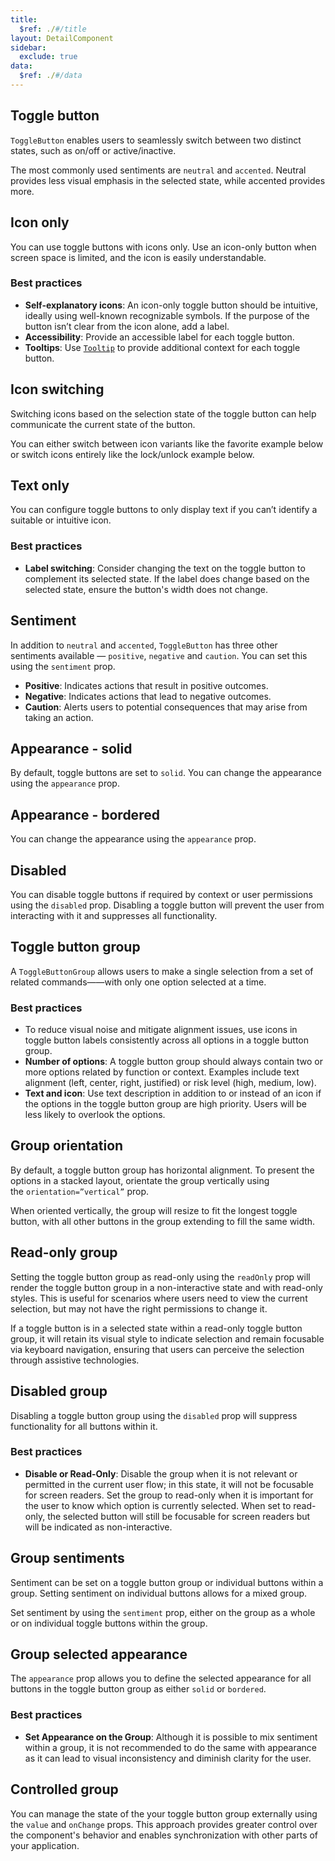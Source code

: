 ```yaml
---
title:
  $ref: ./#/title
layout: DetailComponent
sidebar:
  exclude: true
data:
  $ref: ./#/data
---
```


## Toggle button

`ToggleButton` enables users to seamlessly switch between two distinct states, such as on/off or active/inactive.

The most commonly used sentiments are `neutral` and `accented`. Neutral provides less visual emphasis in the selected state, while accented provides more.

<LivePreview componentName="toggle-button" exampleName="ToggleButtonDefault" />

## Icon only

You can use toggle buttons with icons only. Use an icon-only button when screen space is limited, and the icon is easily understandable.

### Best practices

- **Self-explanatory icons**: An icon-only toggle button should be intuitive, ideally using well-known recognizable symbols. If the purpose of the button isn’t clear from the icon alone, add a label.
- **Accessibility**: Provide an accessible label for each toggle button.
- **Tooltips**: Use [`Tooltip`](../tooltip) to provide additional context for each toggle button.

<LivePreview componentName="toggle-button" exampleName="IconOnly" />

## Icon switching

Switching icons based on the selection state of the toggle button can help communicate the current state of the button.

You can either switch between icon variants like the favorite example below or switch icons entirely like the lock/unlock example below.

<LivePreview componentName="toggle-button" exampleName="IconSwitching" />

## Text only

You can configure toggle buttons to only display text if you can’t identify a suitable or intuitive icon.

### Best practices

- **Label switching**: Consider changing the text on the toggle button to complement its selected state. If the label does change based on the selected state, ensure the button's width does not change.

<LivePreview componentName="toggle-button" exampleName="TextOnly" />

## Sentiment

In addition to `neutral` and `accented`, `ToggleButton` has three other sentiments available — `positive`, `negative` and `caution`. You can set this using the `sentiment` prop.

- **Positive**: Indicates actions that result in positive outcomes.
- **Negative**: Indicates actions that lead to negative outcomes.
- **Caution**: Alerts users to potential consequences that may arise from taking an action.

<LivePreview componentName="toggle-button" exampleName="Sentiment" />

## Appearance - solid

By default, toggle buttons are set to `solid`. You can change the appearance using the `appearance` prop.

<LivePreview componentName="toggle-button" exampleName="AppearanceSolid" />

## Appearance - bordered

You can change the appearance using the `appearance` prop.

<LivePreview componentName="toggle-button" exampleName="AppearanceBordered" />

## Disabled

You can disable toggle buttons if required by context or user permissions using the `disabled` prop. Disabling a toggle button will prevent the user from interacting with it and suppresses all functionality.

<LivePreview componentName="toggle-button" exampleName="Disabled" />

## Toggle button group

A `ToggleButtonGroup` allows users to make a single selection from a set of related commands——with only one option selected at a time.

### Best practices

- To reduce visual noise and mitigate alignment issues, use icons in toggle button labels consistently across all options in a toggle button group.
- **Number of options**: A toggle button group should always contain two or more options related by function or context. Examples include text alignment (left, center, right, justified) or risk level (high, medium, low).
- **Text and icon**: Use text description in addition to or instead of an icon if the options in the toggle button group are high priority. Users will be less likely to overlook the options.

<LivePreview
  componentName="toggle-button"
  exampleName="ToggleButtonGroupDefault"
/>

## Group orientation

By default, a toggle button group has horizontal alignment. To present the options in a stacked layout, orientate the group vertically using the `orientation=”vertical”` prop.

When oriented vertically, the group will resize to fit the longest toggle button, with all other buttons in the group extending to fill the same width.

<LivePreview
  componentName="toggle-button"
  exampleName="ToggleButtonGroupVertical"
/>

## Read-only group

Setting the toggle button group as read-only using the `readOnly` prop will render the toggle button group in a non-interactive state and with read-only styles. This is useful for scenarios where users need to view the current selection, but may not have the right permissions to change it.

If a toggle button is in a selected state within a read-only toggle button group, it will retain its visual style to indicate selection and remain focusable via keyboard navigation, ensuring that users can perceive the selection through assistive technologies.

<LivePreview
  componentName="toggle-button"
  exampleName="ToggleButtonGroupReadOnly"
/>

## Disabled group

Disabling a toggle button group using the `disabled` prop will suppress functionality for all buttons within it.

### Best practices

- **Disable or Read-Only**: Disable the group when it is not relevant or permitted in the current user flow; in this state, it will not be focusable for screen readers. Set the group to read-only when it is important for the user to know which option is currently selected. When set to read-only, the selected button will still be focusable for screen readers but will be indicated as non-interactive.

<LivePreview
  componentName="toggle-button"
  exampleName="ToggleButtonGroupDisabled"
/>

## Group sentiments

Sentiment can be set on a toggle button group or individual buttons within a group. Setting sentiment on individual buttons allows for a mixed group.

Set sentiment by using the `sentiment` prop, either on the group as a whole or on individual toggle buttons within the group.

<LivePreview
  componentName="toggle-button"
  exampleName="ToggleButtonGroupSentiment"
/>

## Group selected appearance

The `appearance` prop allows you to define the selected appearance for all buttons in the toggle button group as either `solid` or `bordered`.

### Best practices

- **Set Appearance on the Group**: Although it is possible to mix sentiment within a group, it is not recommended to do the same with appearance as it can lead to visual inconsistency and diminish clarity for the user.

<LivePreview
  componentName="toggle-button"
  exampleName="ToggleButtonGroupAppearance"
/>

## Controlled group

You can manage the state of the your toggle button group externally using the `value` and `onChange` props. This approach provides greater control over the component's behavior and enables synchronization with other parts of your application.

<LivePreview
  componentName="toggle-button"
  exampleName="ToggleButtonGroupControlled"
/>
